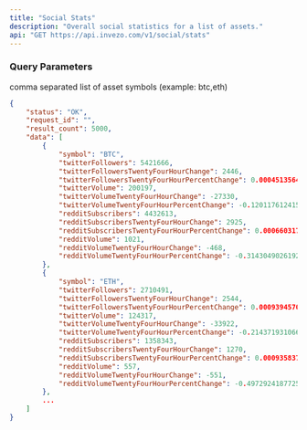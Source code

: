 ```yaml
---
title: "Social Stats"
description: "Overall social statistics for a list of assets."
api: "GET https://api.invezo.com/v1/social/stats"
---
```


### Query Parameters

<ParamField query="symbols" type="string" required>
  comma separated list of asset symbols (example: btc,eth)
</ParamField>

<ResponseExample>

```json Response
{
    "status": "OK",
    "request_id": "",
    "result_count": 5000,
    "data": [
        {
            "symbol": "BTC",
            "twitterFollowers": 5421666,
            "twitterFollowersTwentyFourHourChange": 2446,
            "twitterFollowersTwentyFourHourPercentChange": 0.00045135646827403205,
            "twitterVolume": 200197,
            "twitterVolumeTwentyFourHourChange": -27330,
            "twitterVolumeTwentyFourHourPercentChange": -0.12011761241522984,
            "redditSubscribers": 4432613,
            "redditSubscribersTwentyFourHourChange": 2925,
            "redditSubscribersTwentyFourHourPercentChange": 0.0006603173857842809,
            "redditVolume": 1021,
            "redditVolumeTwentyFourHourChange": -468,
            "redditVolumeTwentyFourHourPercentChange": -0.3143049026192075
        },
        {
            "symbol": "ETH",
            "twitterFollowers": 2710491,
            "twitterFollowersTwentyFourHourChange": 2544,
            "twitterFollowersTwentyFourHourPercentChange": 0.0009394570868632215,
            "twitterVolume": 124317,
            "twitterVolumeTwentyFourHourChange": -33922,
            "twitterVolumeTwentyFourHourPercentChange": -0.21437193106629845,
            "redditSubscribers": 1358343,
            "redditSubscribersTwentyFourHourChange": 1270,
            "redditSubscribersTwentyFourHourPercentChange": 0.000935837644695606,
            "redditVolume": 557,
            "redditVolumeTwentyFourHourChange": -551,
            "redditVolumeTwentyFourHourPercentChange": -0.4972924187725632
        },
        ...
    ]
}
```

</ResponseExample>